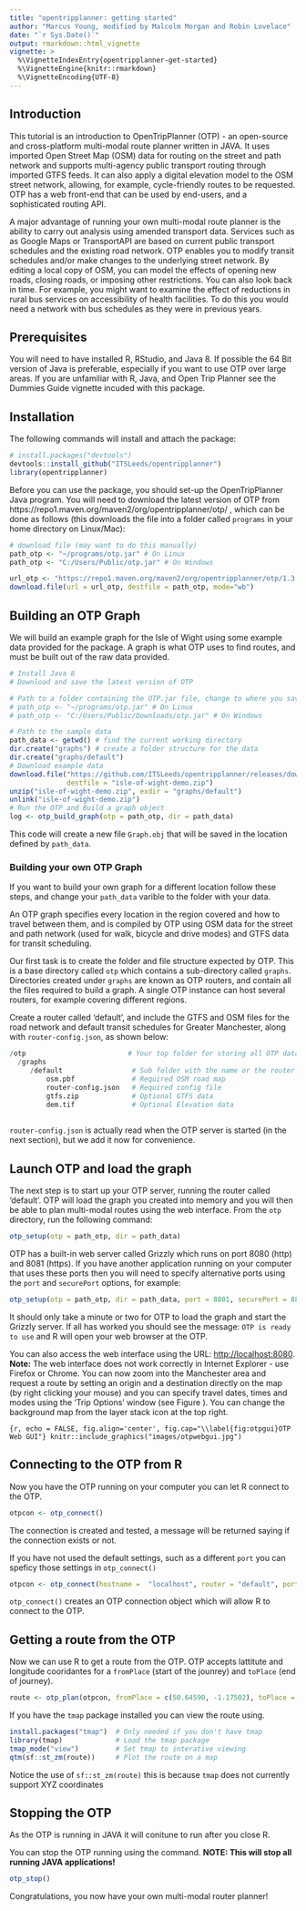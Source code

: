 ```yaml
---
title: "opentripplanner: getting started"
author: "Marcus Young, modified by Malcolm Morgan and Robin Lovelace"
date: "`r Sys.Date()`"
output: rmarkdown::html_vignette
vignette: >
  %\VignetteIndexEntry{opentripplanner-get-started}
  %\VignetteEngine{knitr::rmarkdown}
  %\VignetteEncoding{UTF-8}
---
```


## Introduction

This tutorial is an introduction to OpenTripPlanner (OTP) - an open-source and cross-platform multi-modal route planner written in JAVA. It uses imported Open Street Map (OSM) data for routing on the street and path network and supports
multi-agency public transport routing through imported GTFS feeds. It can also apply a digital elevation model to the OSM street network, allowing, for example, cycle-friendly routes to be requested. OTP has a web front-end that can be used by end-users, and a sophisticated routing API.

A major advantage of running your own multi-modal route planner is the ability to carry out analysis using amended transport data. Services such as as Google Maps or TransportAPI are based on current public transport schedules and the existing road network. OTP enables you to modify transit schedules and/or make changes to the underlying street network. By editing a local copy of OSM, you can model the effects of opening new roads, closing roads, or imposing other restrictions. You can also look back in time. For example, you might want to examine the effect of reductions in rural bus services on accessibility of health facilities. To do this you would need a network with bus schedules as they were in previous years.

## Prerequisites

You will need to have installed R, RStudio, and Java 8.  If possible the 64 Bit version of Java is preferable, especially if you want to use OTP over large areas. If you are unfamiliar with R, Java, and Open Trip Planner see the Dummies Guide vignette incuded with this package.

## Installation

The following commands will install and attach the package:

```r
# install.packages("devtools")
devtools::install_github("ITSLeeds/opentripplanner")
library(opentripplanner)
```

Before you can use the package, you should set-up the OpenTripPlanner Java program.
You will need to download the latest version of OTP from https://repo1.maven.org/maven2/org/opentripplanner/otp/ , which can be done as follows (this downloads the file into a folder called `programs` in your home directory on Linux/Mac):

```r
# download file (may want to do this manually)
path_otp <- "~/programs/otp.jar" # On Linux
path_otp <- "C:/Users/Public/otp.jar" # On Windows

url_otp <- "https://repo1.maven.org/maven2/org/opentripplanner/otp/1.3.0/otp-1.3.0-shaded.jar"
download.file(url = url_otp, destfile = path_otp, mode="wb")
```

## Building an OTP Graph

We will build an example graph for the Isle of Wight using some example data provided for the package. A graph is what OTP uses to find routes, and must be built out of the raw data provided. 


```r
# Install Java 8
# Download and save the latest version of OTP

# Path to a folder containing the OTP.jar file, change to where you saved the file.
# path_otp <- "~/programs/otp.jar" # On Linux
# path_otp <- "C:/Users/Public/Downloads/otp.jar" # On Windows

# Path to the sample data
path_data <- getwd() # find the current working directory
dir.create("graphs") # create a folder structure for the data
dir.create("graphs/default")
# Download example data
download.file("https://github.com/ITSLeeds/opentripplanner/releases/download/0.1/isle-of-wight-demo.zip", 
              destfile = "isle-of-wight-demo.zip")
unzip("isle-of-wight-demo.zip", exdir = "graphs/default")
unlink("isle-of-wight-demo.zip")
# Run the OTP and Build a graph object
log <- otp_build_graph(otp = path_otp, dir = path_data) 
```

This code will create a new file `Graph.obj` that will be saved in the location defined by `path_data`. 

### Building your own OTP Graph

If you want to build your own graph for a different location follow these steps, and change your `path_data` varible to the folder with your data.

An OTP graph specifies every location in the region covered and how to travel between them, and is compiled by OTP using OSM data for the street and path network (used for walk, bicycle and drive modes) and GTFS data for transit scheduling.

Our first task is to create the folder and file structure expected by OTP. This is a base directory called `otp` which contains a sub-directory called `graphs`. Directories created under `graphs` are known as OTP routers, and contain all the files required to build a graph. A single OTP instance can host several routers, for example covering different regions. 

Create a router called 'default', and include the GTFS and OSM files for the road network and default transit schedules for Greater Manchester, along with `router-config.json`, as shown below:


```r
/otp                         # Your top folder for storing all OTP data
  /graphs                     
     /default                 # Sub folder with the name or the router
         osm.pbf              # Required OSM road map
         router-config.json   # Required config file
         gtfs.zip             # Optional GTFS data
         dem.tif              # Optional Elevation data
         
```

`router-config.json` is actually read when the OTP server is started (in the next section), but we add it now for convenience.

## Launch OTP and load the graph

The next step is to start up your OTP server, running the router called 'default'. OTP will load the graph you created into memory and you will then be able to plan multi-modal routes using the web interface. From the `otp` directory, run the following command:

```r
otp_setup(otp = path_otp, dir = path_data)
```

OTP has a built-in web server called Grizzly which runs on port 8080 (http) and 8081 (https). If you have another application running on your computer that uses these ports then you will need to specify alternative ports using the `port` and `securePort` options, for example:

```r
otp_setup(otp = path_otp, dir = path_data, port = 8801, securePort = 8802)
```

It should only take a minute or two for OTP to load the graph and start the Grizzly server. If all has worked you should see the message: `OTP is ready to use` and R will open your web browser at the OTP.

You can also access the web interface using the URL: [http://localhost:8080](http://localhost:8080). **Note:** The web interface does not work correctly in Internet Explorer - use Firefox or Chrome. You can now zoom into the Manchester area and request a route by setting an origin and a destination directly on the map (by right clicking your mouse) and you can specify travel dates, times and modes using the 'Trip Options' window (see Figure \ref{fig:otpgui}). You can change the background map from the layer stack icon at the top right.

```{r, echo = FALSE, fig.align='center', fig.cap="\\label{fig:otpgui}OTP Web GUI"}
knitr::include_graphics("images/otpwebgui.jpg")
```


## Connecting to the OTP from R

Now you have the OTP running on your computer you can let R connect to the OTP.

```r
otpcon <- otp_connect()
```

The connection is created and tested, a message will be returned saying if the connection exists or not. 

If you have not used the default settings, such as a different `port` you can speficy those settings in `otp_connect()`

```r
otpcon <- otp_connect(hostname =  "localhost", router = "default", port = 8801)
```

`otp_connect()` creates an OTP connection object which will allow R to connect to the OTP. 

## Getting a route from the OTP

Now we can use R to get a route from the OTP. OTP accepts lattitute and longitude cooridantes for a `fromPlace` (start of the jounrey) and `toPlace` (end of journey).

```r
route <- otp_plan(otpcon, fromPlace = c(50.64590, -1.17502), toPlace = c(50.72266, -1.15339))
```

If you have the `tmap` package installed you can view the route using.

```r
install.packages("tmap")  # Only needed if you don't have tmap
library(tmap)             # Load the tmap package
tmap_mode("view")         # Set tmap to interative viewing
qtm(sf::st_zm(route))     # Plot the route on a map
```

Notice the use of `sf::st_zm(route)` this is because `tmap` does not currently support XYZ coordinates

## Stopping the OTP

As the OTP is running in JAVA it will conitune to run after you close R.

You can stop the OTP running using the command. **NOTE: This will stop all running JAVA applications!**

```r
otp_stop()
```

Congratulations, you now have your own multi-modal router planner!
